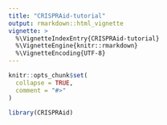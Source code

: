 ```yaml
---
title: "CRISPRAid-tutorial"
output: rmarkdown::html_vignette
vignette: >
  %\VignetteIndexEntry{CRISPRAid-tutorial}
  %\VignetteEngine{knitr::rmarkdown}
  %\VignetteEncoding{UTF-8}
---
```


```r
knitr::opts_chunk$set(
  collapse = TRUE,
  comment = "#>"
)
```

```r
library(CRISPRAid)
```
